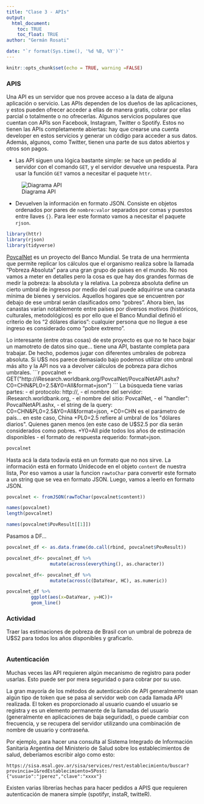 ```yaml
---
title: "Clase 3 - APIs"
output: 
  html_document:
    toc: TRUE
    toc_float: TRUE
author: "Germán Rosati"

date: "`r format(Sys.time(), '%d %B, %Y')`"
---
```


```r
knitr::opts_chunk$set(echo = TRUE, warning =FALSE)
```

### APIS

Una API es un servidor que nos provee acceso a la data de alguna aplicación o servicio. Las APIs dependen de los dueños de las aplicaciones, y estos pueden ofrecer acceder a ellas de manera gratis, cobrar por ellas parcial o totalmente o no ofrecerlas. Algunos servicios populares que cuentan con APIs son Facebook, Instagram, Twitter o Spotify. Estos no tienen las APIs completamente abiertas: hay que crearse una cuenta developer en estos servicios y generar un código para acceder a sus datos. Además, algunos, como Twitter, tienen una parte de sus datos abiertos y otros son pagos. 

- Las API siguen una lógica bastante simple: se hace un pedido al servidor con el comando `GET`, y el servidor devuelve una respuesta. Para usar la función `GET` vamos a necesitar el paquete `httr`. 

![Diagrama API](../imgs/api_request.jpg) 

- Devuelven la información en formato JSON. Consiste en objetos ordenados por pares de `nombre:valor` separados por comas y puestos entre llaves `{}`. Para leer este formato vamos a necesitar el paquete `rjson`.

```r
library(httr)
library(rjson)
library(tidyverse)
```

[PovcalNet](http://iresearch.worldbank.org/PovcalNet/povOnDemand.aspx) es un proyecto del Banco Mundial. Se trata de una herrmienta que permite replicar los cálculos que el organismo realiza sobre la llamada "Pobreza Absoluta" para una gran grupo de paises en el mundo. No nos vamos a meter en detalles pero la cosa es que hay dos grandes formas de medir la pobreza: la absoluta y la relativa. La pobreza absoluta define un cierto umbral de ingresos por medio del cual puede adquirirse una canasta mínima de bienes y servicios. Aquellos hogares que se encuentren por debajo de ese umbral serán clasificados omo "pobres". Ahora bien, las canastas varían notablemente entre países por diversos motivos (históricos, culturales, metodológicos) es por ello que el Banco Mundial definió el criterio de los "2 dólares diarios": cualquier persona que no llegue a ese ingreso es considerado como "pobre extremo".

Lo interesante (entre otras cosas) de este proyecto es que no te hace bajar un mamotreto de datos sino que... tiene una API, bastante completa para trabajar. De hecho, podemos jugar con diferentes umbrales de pobreza absoluta. Si U$S nos parece demasiado bajo podemos utilizar otro umbral más alto y la API nos va a devolver cálculos de pobreza para dichos umbrales.
```r
povcalnet <- GET("http://iResearch.worldbank.org/PovcalNet/PovcalNetAPI.ashx?C0=CHN&PL0=2.5&Y0=All&format=json")
```
La búsqueda tiene varias partes:
- el protocolo: http://,
- el nombre del servidor: iResearch.worldbank.org,
- el nombre del sitio: PovcalNet,
- el "handler": PovcalNetAPI.ashx,
- el string de la query: C0=CHN&PL0=2.5&Y0=All&format=json,
        +C0=CHN es el parámetro de país... en este caso, China
        +PL0=2.5 refiere al umbral de los "dólares diarios". Quienes ganen menos (en este caso de U$S2.5 por día serán considerados como pobres.
        +Y0=All pide todos los años de estimación disponibles
- el formato de respuesta requerido: format=json.

```r
povcalnet
```

Hasta acá la data todavía está en un formato que no nos sirve. La información está en formato Unidecode en el objeto `content` de nuestra lista,  Por eso vamos a usar la funcion `rawtoChar` para convertir este formato a un string que se vea en formato JSON. Luego, vamos a leerlo en formato JSON. 

```r
povcalnet <- fromJSON(rawToChar(povcalnet$content))

names(povcalnet)
length(povcalnet)

names(povcalnet$PovResult[[1]])
```

Pasamos a DF...
```r
povcalnet_df <- as.data.frame(do.call(rbind, povcalnet$PovResult))

povcalnet_df<- povcalnet_df %>% 
                mutate(across(everything(), as.character))

povcalnet_df<- povcalnet_df %>% 
                mutate(across(c(DataYear, HC), as.numeric))

povcalnet_df %>% 
         ggplot(aes(x=DataYear, y=HC))+
         geom_line()
```

### Actividad

Traer las estimaciones de pobreza de Brasil con un umbral de pobreza de U$S2 para todos los años disponibles y graficarlo. 

```r

```

### Autenticación 

Muchas veces las API requieren algún mecanismo de registro para poder usarlas. Esto puede ser por mera seguridad o para cobrar por su uso.

La gran mayoría de los métodos de autenticación de API generalmente usan algún tipo de token que se pasa al servidor web con cada llamada API realizada. El token es proporcionado al usuario cuando el usuario se registra y es un elemento permanente de la llamadas del usuario (generalmente en aplicaciones de baja seguridad), o puede cambiar con frecuencia, y se recupera del servidor utilizando una combinación de nombre de usuario y contraseña.

Por ejemplo, para hacer una consulta al Sistema Integrado de Información Sanitaria Argentina del Ministerio de Salud sobre los establecimientos de salud, deberíamos escribir algo como esto:

`https://sisa.msal.gov.ar/sisa/services/rest/establecimiento/buscar?provincia=1&redEstablecimiento=5Post:{"usuario":"jperez","clave":"xxxx"}`

Existen varias librerías hechas para hacer pedidos a APIS que requieren autenticación de manera simple (spotifyr, instaR, twitteR).